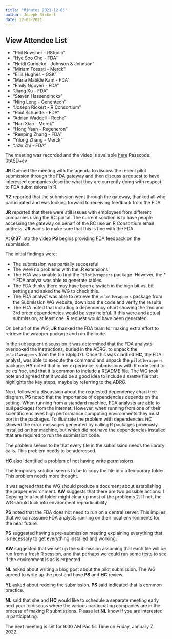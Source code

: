 ```yaml
---
title: "Minutes 2021-12-03"
author: Joseph Rickert
date: 12-03-2021
---
```


::: {.callout-tip collapse="true"}
## View Attendee List

- "Phil Bowsher - RStudio"
- "Hye Soo Cho - FDA"
- "Heidi Curinckx - Johnson & Johnson"
- "Miriam Fossati - Merck"
- "Ellis Hughes - GSK"
- "Maria Matilde Kam - FDA"
- "Emily Nguyen - FDA"
- "Jiang Xu - FDA"
- "Steven Hassendinckx"
- "Ning Leng - Genentech"
- "Joseph Rickert - R Consortium"
- "Paul Schuette - FDA"
- "Adrian Waddell - Roche"
- "Nan Xiao - Merck"
- "Hong Yaan - Regeneron"
- "Renping Zhang - FDA"
- "Yilong Zhang - Merck"
- "Jizu Zhi - FDA"
:::

The meeting was recorded and the video is available [here](https://rstudio.zoom.us/rec/share/TPhUmx-9fsnaF8ZWkGqSXGgTqIZAuDy8Fvli182eRysycU5WPOse7kOzagdRU7Lh.acdswWFSSBr7m0K0) Passcode: 0tA$D+ev

**JR** Opened the meeting with the agenda to discuss the recent pilot submission through the FDA gateway and then discuss a request to have interested companies describe what they are currently doing with respect to FDA submissions in R.

**YZ** reported that the submission went through the gateway, thanked all who participated and was looking forward to receiving feedback from the FDA.

**JR** reported that there were still issues with employees from different companies using the RC portal. The current solution is to have people accessing the gateway on behalf of the RC use an R Consortium email address. **JR** wants to make sure that this is fine with the FDA.

At **6:37** into the video **PS** begins providing FDA feedback on the submission.

The initial findings were: 

* The submission was partially successful
* The were no problems with the .R extensions
* The FDA was unable to find the `Pilot1wrappers` package. However, the * * FDA analyst was able to generate tables
* The FDA thinks there may have been a switch in the high bit vs. bit settings and asked the WG to check this.
* The FDA analyst was able to retrieve the `pilot1wrappers` package from the Submission WG website, download the code and verify the results
* The FDA noted that including a dependency chart showing the 2nd and 3rd order dependencies would be very helpful.
If this were and actual submission, at least one IR request would have been generated.

On behalf of the WG, **JR** thanked the FDA team for making extra effort to retrieve the wrapper package and run the code.

In the subsequent discussion it was determined that the FDA analysts overlooked the instructions, buried in the ADRG, to unpack the `pilot1wrappers` from the file r0plg.txt. Once this was clarified **HC**, the FDA analyst, was able to execute the command and unpack the `pilot1wrappers` package. **HY** noted that in her experience, submissions with R code tend to be *ad hoc*, and that it is common to include a README file. The WG took note and agreed that it would be a good idea to include a `README` file that highlights the key steps, maybe by referring to the ADRG.

Next, followed a discussion about the requested dependency chart tree diagram. **PS** noted that the importance of dependencies depends on the setting. When running from a standard machine, FDA analysts are able to pull packages from the internet. However, when running from one of their scientific enclaves high performance computing environments they must port in the packages. To illustrate the problem with dependencies *HC* showed the error messages generated by calling R packages previously installed on her machine, but which did not have the dependencies installed that are required to run the submission code. 

The problem seems to be that every file in the submission needs the library calls. This problem needs to be addressed.

**HC** also identified a problem of not having write permissions. 

The temporary solution seems to be to copy the file into a temporary folder. This problem needs more thought.

It was agreed that the WG should produce a document about establishing the proper environment. **AW** suggests that there are two possible actions:
1. Copying to a local folder might clear up most of the problems
2. If not, the WG should look into environment reproducibility

**PS** noted that the FDA does not need to run on a central server. This implies that we can assume FDA analysts running on their local environments for the near future.

**PS** suggested having a pre-submission meeting explaining everything that is necessary to get everything installed and working. 

**AW** suggested that we set up the submission assuming that each file will be run from a fresh R session, and that perhaps we could run some tests to see if the environment is as is expected. 

**NL** asked about writing a blog post about the pilot submission. The WG agreed to write up the post and have **PS** and **HC** review.

**YL** asked about redoing the submission. **PS** said indicated that is common practice.


**NL** said that she and **HC** would like to schedule a separate meeting early next year to discuss where the various participating companies are in the process of making R submissions. Please let **NL** know if you are interested in participating. 


The next meeting is set for 9:00 AM Pacific Time on Friday, January 7, 2022.